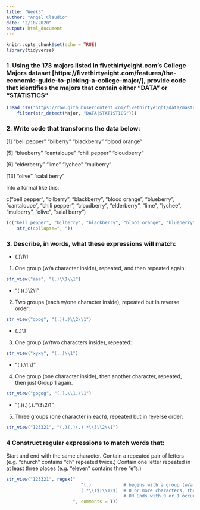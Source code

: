 ---
title: "Week3"
author: "Angel Claudio"
date: "2/10/2020"
output: html_document
---

```{r setup, include=FALSE}
knitr::opts_chunk$set(echo = TRUE)
library(tidyverse)
```


### 1. Using the 173 majors listed in fivethirtyeight.com’s College Majors dataset [https://fivethirtyeight.com/features/the-economic-guide-to-picking-a-college-major/], provide code that identifies the majors that contain either "DATA" or "STATISTICS"


```{r filter-grepl-demo, message=F}
(read_csv("https://raw.githubusercontent.com/fivethirtyeight/data/master/college-majors/majors-list.csv") %>%
    filter(str_detect(Major, "DATA|STATISTICS")))
```

### 2. Write code that transforms the data below:
[1] "bell pepper"  "bilberry"     "blackberry"   "blood orange"

[5] "blueberry"    "cantaloupe"   "chili pepper" "cloudberry"  

[9] "elderberry"   "lime"         "lychee"       "mulberry"    

[13] "olive"        "salal berry"

Into a format like this:

c("bell pepper", "bilberry", "blackberry", "blood orange", "blueberry", "cantaloupe", "chili pepper", "cloudberry", "elderberry", "lime", "lychee", "mulberry", "olive", "salal berry")


```{r collapse-demo}
(c("bell pepper", "bilberry", "blackberry", "blood orange", "blueberry", "cantaloupe", "chili pepper", "cloudberry", "elderberry","lime", "lychee", "mulberry", "olive", "salal berry") %>%
    str_c(collapse=", "))
```

### 3. Describe, in words, what these expressions will match:


* (.)\1\1
1. One group (w/a character inside), repeated, and then repeated again:
```{r}
str_view("aaa", "(.)\\1\\1")
```

* "(.)(.)\\2\\1"
2. Two groups (each w/one character inside), repeated but in reverse order:
```{r}
str_view("goog", "(.)(.)\\2\\1")
```

* (..)\1
3. One group (w/two characters inside), repeated:
```{r}
str_view("xyxy", "(..)\\1")
```

* "(.).\\1.\\1"
4. One group (one character inside), then another character, repeated, then just Group 1 again.
```{r}
str_view("gogog", "(.).\\1.\\1")

```

* "(.)(.)(.).*\\3\\2\\1"
5. Three groups (one character in each), repeated but in reverse order:
```{r}
str_view("123321", "(.)(.)(.).*\\3\\2\\1")

```

### 4 Construct regular expressions to match words that:

Start and end with the same character.
Contain a repeated pair of letters (e.g. "church" contains "ch" repeated twice.)
Contain one letter repeated in at least three places (e.g. "eleven" contains three "e"s.)

```{r}
str_view("123321", regex("
                            ^(.)            # begins with a group (w/a char inside)
                            (.*\\1$|\\1?$)  # 0 or more characters, then ends w/group 1
                                            # OR Ends with 0 or 1 occurence of group 1
                         ", comments = T))

```

